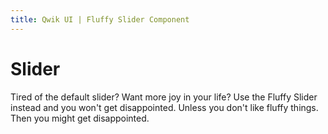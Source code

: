 ```yaml
---
title: Qwik UI | Fluffy Slider Component
---
```



# Slider

Tired of the default slider? Want more joy in your life? Use the Fluffy Slider instead and you won't get disappointed. Unless you don't like fluffy things. Then you might get disappointed.
<br/>
<StatusBanner status={statusByComponent.fluffy.Slider}/> 
 